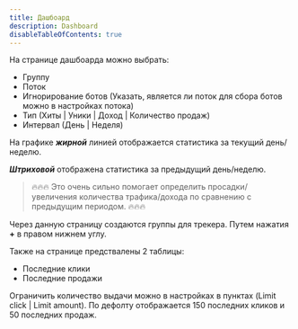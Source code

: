 ```yaml
---
title: Дашбоард
description: Dashboard
disableTableOfContents: true
---
```


На странице дашбоарда можно выбрать:
- Группу
- Поток
- Игнорирование ботов (Указать, является ли поток для сбора ботов можно в настройках потока)
- Тип (Хиты | Уники | Доход | Количество продаж)
- Интервал (День | Неделя)

На графике ***жирной*** линией отображается статистика за текущий день/неделю.

***Штриховой*** отображена статистика за предыдущий день/неделю.

>🔥🔥🔥 Это очень сильно помогает определить просадки/увеличения количества трафика/дохода по сравнению с предыдущим периодом. 🔥🔥🔥

Через данную страницу создаются группы для трекера. Путем нажатия **+** в правом нижнем углу.

Также на странице предствалены 2 таблицы:

- Последние клики
- Последние продажи

Ограничить количество выдачи можно в настройках в пунктах (Limit click | Limit amount). По дефолту отображается 150 последних кликов и 50 последних продаж.
